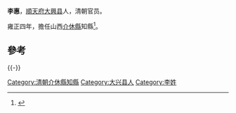 '''李惠'''，[[順天府|順天府]][[大兴县_(金朝)|大興县]]人，清朝官员。

雍正四年，擔任山西[[介休縣|介休縣]]知縣<ref>{{cite book|author1=政协介休市文史资料委员会|editor=政协介休市文史资料委员会|title=体文史资料 第5辑 清·嘉庆版介休县志专辑 上|date=1994年9月|publisher=政协介休市文史资料委员会|pages=152|accessdate=2016-05-27}}</ref>。

==參考==
{{reflist}}
{{-}}
{{start box}}
{{s-off}}{{Succession box|[[單含|單含]]|[[李壽彭|李壽彭]]|[[清朝|清朝]][[山西省|山西省]][[介休縣|介休縣]][[知縣|知縣]]|<small>雍正四年（1726年）-雍正七年（1729年）</small>}}
{{end box}}
{{清朝官员小作品}}
[[Category:清朝介休縣知縣|Category:清朝介休縣知縣]]
[[Category:大兴县人|Category:大兴县人]]
[[Category:李姓|Category:李姓]]